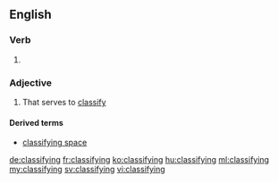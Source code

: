 ==English==

===Verb===
{{head|en}}

# {{present participle of|classify|lang=en}}

===Adjective===
{{en-adj}}

# That serves to [[classify]]

====Derived terms====
* [[classifying space]]

[[de:classifying]]
[[fr:classifying]]
[[ko:classifying]]
[[hu:classifying]]
[[ml:classifying]]
[[my:classifying]]
[[sv:classifying]]
[[vi:classifying]]
